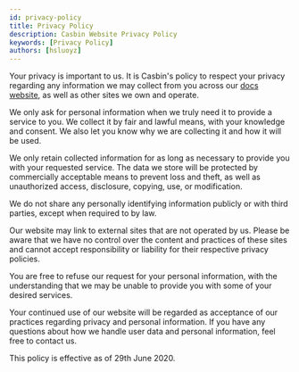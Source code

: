 ```yaml
---
id: privacy-policy
title: Privacy Policy
description: Casbin Website Privacy Policy
keywords: [Privacy Policy]
authors: [hsluoyz]
---
```


Your privacy is important to us. It is Casbin's policy to respect your privacy regarding any information we may collect from you across our [docs website](/), as well as other sites we own and operate.

We only ask for personal information when we truly need it to provide a service to you. We collect it by fair and lawful means, with your knowledge and consent. We also let you know why we are collecting it and how it will be used.

We only retain collected information for as long as necessary to provide you with your requested service. The data we store will be protected by commercially acceptable means to prevent loss and theft, as well as unauthorized access, disclosure, copying, use, or modification.

We do not share any personally identifying information publicly or with third parties, except when required to by law.

Our website may link to external sites that are not operated by us. Please be aware that we have no control over the content and practices of these sites and cannot accept responsibility or liability for their respective privacy policies.

You are free to refuse our request for your personal information, with the understanding that we may be unable to provide you with some of your desired services.

Your continued use of our website will be regarded as acceptance of our practices regarding privacy and personal information. If you have any questions about how we handle user data and personal information, feel free to contact us.

This policy is effective as of 29th June 2020.
